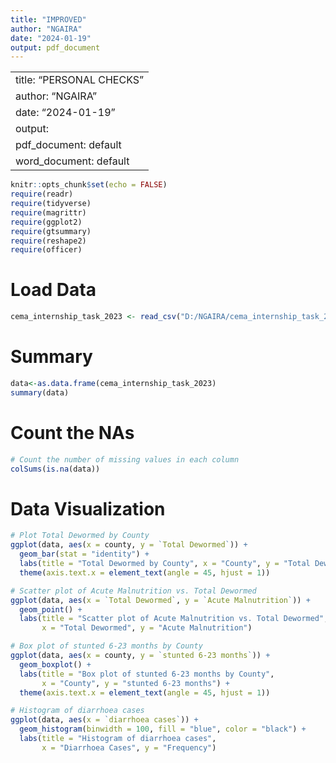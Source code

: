 ```yaml
---
title: "IMPROVED"
author: "NGAIRA"
date: "2024-01-19"
output: pdf_document
---
```

---
title: "PERSONAL CHECKS"
author: "NGAIRA"
date: "2024-01-19"
output:
  pdf_document: default
  word_document: default
---

```r
knitr::opts_chunk$set(echo = FALSE)
require(readr)
require(tidyverse)
require(magrittr)
require(ggplot2)
require(gtsummary)
require(reshape2)
require(officer)

```

# Load Data

```r
cema_internship_task_2023 <- read_csv("D:/NGAIRA/cema_internship_task_2023.csv")

```

# Summary 
```r
data<-as.data.frame(cema_internship_task_2023)
summary(data)
```

# Count the NAs

```r
# Count the number of missing values in each column
colSums(is.na(data))

```

# Data Visualization
```r
# Plot Total Dewormed by County
ggplot(data, aes(x = county, y = `Total Dewormed`)) +
  geom_bar(stat = "identity") +
  labs(title = "Total Dewormed by County", x = "County", y = "Total Dewormed") +
  theme(axis.text.x = element_text(angle = 45, hjust = 1))

# Scatter plot of Acute Malnutrition vs. Total Dewormed
ggplot(data, aes(x = `Total Dewormed`, y = `Acute Malnutrition`)) +
  geom_point() +
  labs(title = "Scatter plot of Acute Malnutrition vs. Total Dewormed",
       x = "Total Dewormed", y = "Acute Malnutrition")

# Box plot of stunted 6-23 months by County
ggplot(data, aes(x = county, y = `stunted 6-23 months`)) +
  geom_boxplot() +
  labs(title = "Box plot of stunted 6-23 months by County",
       x = "County", y = "stunted 6-23 months") +
  theme(axis.text.x = element_text(angle = 45, hjust = 1))

# Histogram of diarrhoea cases
ggplot(data, aes(x = `diarrhoea cases`)) +
  geom_histogram(binwidth = 100, fill = "blue", color = "black") +
  labs(title = "Histogram of diarrhoea cases",
       x = "Diarrhoea Cases", y = "Frequency")

```


